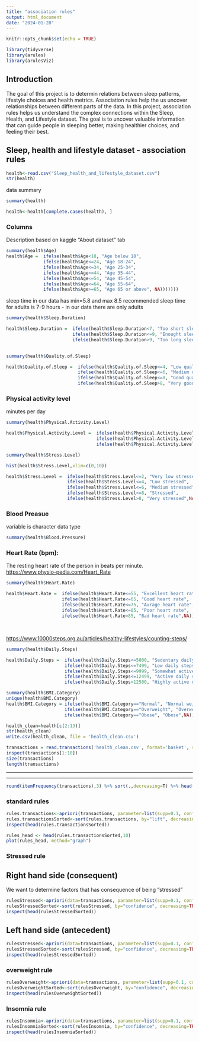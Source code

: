 ```yaml
---
title: "association rules"
output: html_document
date: "2024-01-28"
---
```


```r
knitr::opts_chunk$set(echo = TRUE)
```

```r
library(tidyverse)
library(arules)
library(arulesViz)
```

## Introduction

The goal of this project is to determin relations between sleep patterns, lifestyle choices and health metrics. 
Association rules help the us uncover relationships between different parts of the data. In this project, association rules helps us understand the complex connections within the Sleep, Health, and Lifestyle dataset. The goal is to uncover valuable information that can guide people in sleeping better, making healthier choices, and feeling their best. 

## Sleep, health and lifestyle dataset - association rules

```r
health<-read.csv("Sleep_health_and_lifestyle_dataset.csv")
str(health)
```

data summary

```r

summary(health)

```

```r

health<-health[complete.cases(health), ]

```

### Columns

Description based on kaggle "About dataset" tab

```r

summary(health$Age)
health$Age =  ifelse(health$Age<18, "Age below 18", 
              ifelse(health$Age<=24, "Age 18-24",
              ifelse(health$Age<=34, "Age 25-34",
              ifelse(health$Age<=44, "Age 35-44",
              ifelse(health$Age<=54, "Age 45-54",
              ifelse(health$Age<=64, "Age 55-64",
              ifelse(health$Age>=65, "Age 65 or above", NA)))))))

```

sleep time in our data has min=5.8 and max 8.5 recommended sleep time for adults is 7-9 hours - in our data there are only adults

```r

summary(health$Sleep.Duration)

health$Sleep.Duration =  ifelse(health$Sleep.Duration<7, "Too short sleep", 
                         ifelse(health$Sleep.Duration<=9, "Enought sleep",
                         ifelse(health$Sleep.Duration>9, "Too long sleep"))) 
        
```

```r
summary(health$Quality.of.Sleep)

health$Quality.of.Sleep =  ifelse(health$Quality.of.Sleep<=4, "Low quality sleep", 
                           ifelse(health$Quality.of.Sleep<=6, "Medium quality sleep",
                           ifelse(health$Quality.of.Sleep<=8, "Good quality sleep",
                           ifelse(health$Quality.of.Sleep>8, "Very good quality sleep",NA))))
```

### Physical activity level

minutes per day

```r
summary(health$Physical.Activity.Level)

health$Physical.Activity.Level =  ifelse(health$Physical.Activity.Level<=30, "Under 30 min of physical activity a day", 
                                  ifelse(health$Physical.Activity.Level<=60, "30-60 min of physical activity a day",
                                  ifelse(health$Physical.Activity.Level>60, "Over 60 min of physical activity a day",NA)))

summary(health$Stress.Level)

hist(health$Stress.Level,xlim=c(0,10))

health$Stress.Level =  ifelse(health$Stress.Level<=2, "Very low stressed",
                       ifelse(health$Stress.Level<=4, "Low stressed", 
                       ifelse(health$Stress.Level<=6, "Medium stressed",
                       ifelse(health$Stress.Level<=8, "Stressed",
                       ifelse(health$Stress.Level>8, "Very stressed",NA)))))
```

### Blood Preasue

variable is character data type

```r
summary(health$Blood.Pressure)
```

### Heart Rate (bpm):

The resting heart rate of the person in beats per minute. <https://www.physio-pedia.com/Heart_Rate>

```r
summary(health$Heart.Rate)

health$Heart.Rate =  ifelse(health$Heart.Rate<=55, "Excellent heart rate", 
                     ifelse(health$Heart.Rate<=65, "Good heart rate",
                     ifelse(health$Heart.Rate<=75, "Avrage heart rate",
                     ifelse(health$Heart.Rate<=85, "Poor heart rate",       
                     ifelse(health$Heart.Rate>85, "Bad heart rate",NA)))))
                   
```

## 

<https://www.10000steps.org.au/articles/healthy-lifestyles/counting-steps/>

```r
summary(health$Daily.Steps)

health$Daily.Steps =  ifelse(health$Daily.Steps<=5000, "Sedentary daily steps", 
                      ifelse(health$Daily.Steps<=7499, "Low daily steps",
                      ifelse(health$Daily.Steps<=9999, "Somewhat active daily steps",
                      ifelse(health$Daily.Steps<=12499, "Active daily steps",       
                      ifelse(health$Daily.Steps>12500, "Highly active daily steps",NA)))))
```

```r
summary(health$BMI.Category)
unique(health$BMI.Category)
health$BMI.Category = ifelse(health$BMI.Category=="Normal", "Normal weight",
                      ifelse(health$BMI.Category=="Overweight", "Overweight",
                      ifelse(health$BMI.Category=="Obese", "Obese",NA)))
```

```r
health_clean=health[c(2:13)]
str(health_clean)
write.csv(health_clean, file = 'health_clean.csv')

```

```r
transactions = read.transactions('health_clean.csv', format='basket', sep=',', skip=0)
inspect(transactions[1:10])
size(transactions) 
length(transactions)
```

------------------------------------------------------------------------

------------------------------------------------------------------------

```r
round(itemFrequency(transactions),3) %>% sort(.,decreasing=T) %>% head(10)
```

### standard rules

```r

rules.transactions<-apriori(transactions, parameter=list(supp=0.1, conf=0.5))
rules.transactionsSorted<-sort(rules.transactions, by="lift", decreasing=TRUE)
inspect(head(rules.transactionsSorted))

rules_head <- head(rules.transactionsSorted,10)
plot(rules_head, method="graph")
```
### Stressed rule

## Right hand side (consequent)

We want to determine factors that has consequence of being "stressed"
```r
rulesStressed<-apriori(data=transactions, parameter=list(supp=0.1, conf=0.1), appearance=list(default="lhs", rhs="Stressed"), control=list(verbose=F)) 
rulesStressedSorted<-sort(rulesStressed, by="confidence", decreasing=TRUE)
inspect(head(rulesStressedSorted))
```

## Left hand side (antecedent)
```r
rulesStressed<-apriori(data=transactions, parameter=list(supp=0.1, conf=0.1), appearance=list(default="rhs", lhs="Stressed"), control=list(verbose=F)) 
rulesStressedSorted<-sort(rulesStressed, by="confidence", decreasing=TRUE)
inspect(head(rulesStressedSorted))
```

### overweight rule
```r
rulesOverweight<-apriori(data=transactions, parameter=list(supp=0.1, conf=0.1), appearance=list(default="lhs", rhs="Overweight"), control=list(verbose=F)) 
rulesOverweightSorted<-sort(rulesOverweight, by="confidence", decreasing=TRUE)
inspect(head(rulesOverweightSorted))
```
### Insomnia rule
```r
rulesInsomnia<-apriori(data=transactions, parameter=list(supp=0.1, conf=0.1), appearance=list(default="lhs", rhs="Insomnia"), control=list(verbose=F)) 
rulesInsomniaSorted<-sort(rulesInsomnia, by="confidence", decreasing=TRUE)
inspect(head(rulesInsomniaSorted))
```
